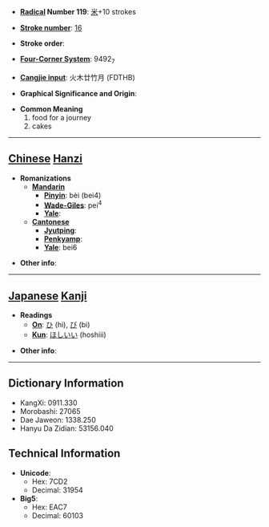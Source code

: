 * '''[[Wiktionary:Chinese radical index| Radical]] Number 119''': [[Wiktionary:Chinese radical index 米|米]]+10 strokes

* '''[[Wiktionary:Chinese total strokes index|Stroke number]]''': [[Wiktionary:Chinese total strokes index 16|16]]

* '''Stroke order''': 

* '''[[Wiktionary:Chinese four corner index|Four-Corner System]]''': 9492<sub>7</sub>

* '''[[Wiktionary:Chinese Cangjie index|Cangjie input]]''': 火木廿竹月 (FDTHB)

* '''Graphical Significance and Origin''': 

* '''Common Meaning'''
*#food for a journey
*# cakes


----

== [[Chinese]] [[Hanzi]] ==

* '''Romanizations'''
** '''[[Mandarin]]'''
*** '''[[Pinyin]]''': bèi (bei4)
*** '''[[Wade-Giles]]''': pei<sup>4</sup>
*** '''[[Yale]]''': 
** '''[[Cantonese]]'''
*** '''[[Jyutping]]''':
*** '''[[Penkyamp]]''': 
*** '''[[Yale]]''': bei6

* '''Other info''': 

----

== [[Japanese]] [[Kanji]] ==

* '''Readings'''
** '''[[On]]''': [[ひ]] (hi), [[び]] (bi)
** '''[[Kun]]''': [[ほしいい]] (hoshiii)

* '''Other info''':  

----

== Dictionary Information ==

* KangXi: 0911.330
* Morobashi: 27065
* Dae Jaweon: 1338.250
* Hanyu Da Zidian: 53156.040

== Technical Information ==

* '''Unicode''':
** Hex: 7CD2
** Decimal: 31954
* '''Big5''':
** Hex: EAC7
** Decimal: 60103